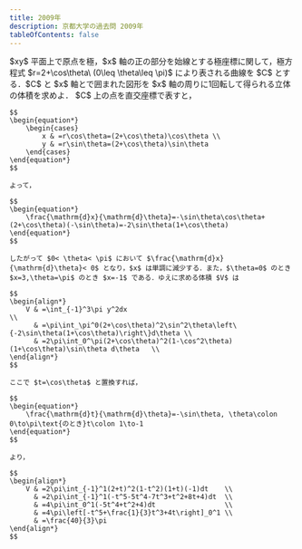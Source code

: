 ```yaml
---
title: 2009年
description: 京都大学の過去問 2009年
tableOfContents: false
---
```



<Tabs>
  <TabItem label="問題">
    <Card>
      $xy$ 平面上で原点を極，$x$ 軸の正の部分を始線とする極座標に関して，極方程式 $r=2+\cos\theta\ (0\leq \theta\leq \pi)$ により表される曲線を $C$ とする．$C$ と $x$ 軸とで囲まれた図形を $x$ 軸の周りに1回転して得られる立体の体積を求めよ．
    </Card>
  </TabItem>
  <TabItem label="正解">
    $C$ 上の点を直交座標で表すと，

    $$
    \begin{equation*}
        \begin{cases}
            x & =r\cos\theta=(2+\cos\theta)\cos\theta \\
            y & =r\sin\theta=(2+\cos\theta)\sin\theta
        \end{cases}
    \end{equation*}
    $$

    よって，

    $$
    \begin{equation*}
        \frac{\mathrm{d}x}{\mathrm{d}\theta}=-\sin\theta\cos\theta+(2+\cos\theta)(-\sin\theta)=-2\sin\theta(1+\cos\theta)
    \end{equation*}
    $$

    したがって $0< \theta< \pi$ において $\frac{\mathrm{d}x}{\mathrm{d}\theta}< 0$ となり，$x$ は単調に減少する．また，$\theta=0$ のとき $x=3,\theta=\pi$ のとき $x=-1$ である．ゆえに求める体積 $V$ は

    $$
    \begin{align*}
        V & =\int_{-1}^3\pi y^2dx                                                             \\
          & =\pi\int_\pi^0(2+\cos\theta)^2\sin^2\theta\left\{-2\sin\theta(1+\cos\theta)\right\}d\theta \\
          & =2\pi\int_0^\pi(2+\cos\theta)^2(1-\cos^2\theta)(1+\cos\theta)\sin\theta d\theta   \\
    \end{align*}
    $$

    ここで $t=\cos\theta$ と置換すれば，

    $$
    \begin{equation*}
        \frac{\mathrm{d}t}{\mathrm{d}\theta}=-\sin\theta, \theta\colon 0\to\pi\text{のとき}t\colon 1\to-1
    \end{equation*}
    $$

    より，

    $$
    \begin{align*}
        V & =2\pi\int_{-1}^1(2+t)^2(1-t^2)(1+t)(-1)dt    \\
          & =2\pi\int_{-1}^1(-t^5-5t^4-7t^3+t^2+8t+4)dt  \\
          & =4\pi\int_0^1(-5t^4+t^2+4)dt                 \\
          & =4\pi\left[-t^5+\frac{1}{3}t^3+4t\right]_0^1 \\
          & =\frac{40}{3}\pi
    \end{align*}
    $$

  </TabItem>
</Tabs>
